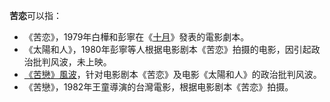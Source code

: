 '''苦恋'''可以指：

* 《苦恋》，1979年白樺和彭寧在《[[十月_(杂志)|十月]]》發表的電影劇本。
* 《太陽和人》，1980年彭寧等人根据电影剧本《苦恋》拍摄的电影，因引起政治批判风波，未上映。
* [[《苦戀》風波|《苦戀》風波]]，针对电影剧本《苦恋》及电影《太陽和人》的政治批判风波。
* 《苦戀》，1982年王童導演的台灣電影，根据电影剧本《苦恋》拍摄。

{{disambig|CAT=二字作品消歧義}}